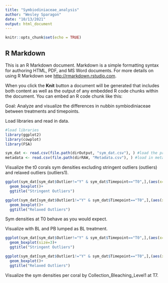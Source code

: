 ```yaml
---
title: "Symbiodiniaceae_analysis"
author: "Wesley Sparagon"
date: "10/13/2021"
output: html_document
---
```


```r
knitr::opts_chunk$set(echo = TRUE)
```

## R Markdown

This is an R Markdown document. Markdown is a simple formatting syntax for authoring HTML, PDF, and MS Word documents. For more details on using R Markdown see <http://rmarkdown.rstudio.com>.

When you click the **Knit** button a document will be generated that includes both content as well as the output of any embedded R code chunks within the document. You can embed an R code chunk like this:

Goal: Analyze and visualize the differences in nubbin symbiodiniaceae between treatments and timepoints.

Load libraries and read in data.

```r
#load libraries
library(ggplot2)
library(cowplot)
library(FSA)

sym_dat <- read.csv(file.path(dirOutput, "sym_dat.csv"), ) #load the processed symbiodiniaceae data
metadata <- read.csv(file.path(dirRAW, "Metadata.csv"), ) #load in metadata
```


Visualize the t0 corals sym densities excluding stringent outliers (outliers) and relaxed outliers (outliers1).

```r
ggplot(sym_dat[sym_dat$Outlier!="Y" & sym_dat$Timepoint=="T0",],(aes(x=Collection_Bleaching_Level,y=log10.sym.SA,color=Collection_Bleaching_Level)))+
  geom_boxplot()+
  ggtitle("Stringent Outliers")

ggplot(sym_dat[sym_dat$Outlier1!="Y" & sym_dat$Timepoint=="T0",],(aes(x=Collection_Bleaching_Level,y=log10.sym.SA,color=Collection_Bleaching_Level)))+
  geom_boxplot()+
  ggtitle("Relaxed Outliers")
```

Sym densities at T0 behave as you would expect.

Visualize with BL and PB lumped as BL treatment.

```r
ggplot(sym_dat[sym_dat$Outlier!="Y" & sym_dat$Timepoint=="T0",],(aes(x=Collection_Bleaching_Level1,y=log10.sym.SA,color=Collection_Bleaching_Level1)))+
  geom_boxplot(size=3)+
  ggtitle("Stringent Outliers")

ggplot(sym_dat[sym_dat$Outlier1!="Y" & sym_dat$Timepoint=="T0",],(aes(x=Collection_Bleaching_Level1,y=log10.sym.SA,color=Collection_Bleaching_Level1)))+
  geom_boxplot()+
  ggtitle("Relaxed Outliers")
```

Visualize the sym densities per coral by Collection_Bleaching_Level1 at T7.

```r

```

